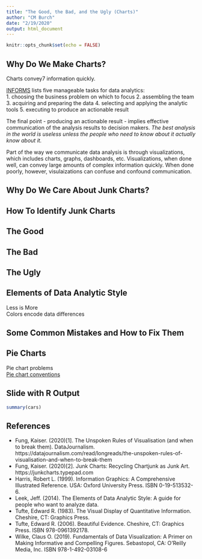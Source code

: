 ```yaml
---
title: "The Good, the Bad, and the Ugly (Charts)"
author: "CM Burch"
date: "2/19/2020"
output: html_document
---
```


```r
knitr::opts_chunk$set(echo = FALSE)
```

## Why Do We Make Charts?  

Charts convey7 information quickly.

[INFORMS](https://www.informs.org) lists five manageable tasks for data analytics:  
1. choosing the business problem on which to focus
2. assembling the team
3. acquiring and preparing the data
4. selecting and applying the analytic tools
5. executing to produce an actionable result  

The final point - producing an actionable result - implies effective communication of the analysis results to decision makers. *The best analysis in the world is useless unless the people who need to know about it actually know about it.*  

Part of the way we communicate data analysis is through visualizations, which includes charts, graphs, dashboards, etc. Visualizations, when done well, can convey large amounts of complex information quickly. When done poorly, however, visulaizations can confuse and confound communication.

## Why Do We Care About Junk Charts?  



## How To Identify Junk Charts

## The Good

## The Bad

## The Ugly

## Elements of Data Analytic Style
Less is More  
Colors encode data differences  


## Some Common Mistakes and How to Fix Them

## Pie Charts
Pie chart problems  
[Pie chart conventions](https://junkcharts.typepad.com/junk_charts/2020/02/pie-chart-conventions.html)

## 

## Slide with R Output

```r
summary(cars)
```

## References

- Fung, Kaiser. (2020)[1]. The Unspoken Rules of Visualisation (and when to break them). DataJournalism. https://datajournalism.com/read/longreads/the-unspoken-rules-of-visualisation-and-when-to-break-them
- Fung, Kaiser. (2020)[2]. Junk Charts: Recycling Chartjunk as Junk Art.
https://junkcharts.typepad.com
- Harris, Robert L. (1999). Information Graphics: A Comprehensive Illustrated Reference. USA: Oxford University Press. ISBN 0-19-513532-6.
- Leek, Jeff. (2014). The Elements of Data Analytic Style: A guide for people who want to analyze data. 
- Tufte, Edward R. (1983). The Visual Display of Quantitative Information. Cheshire, CT: Graphics Press.
- Tufte, Edward R. (2006). Beautiful Evidence. Cheshire, CT: Graphics Press.  ISBN 978-0961392178.
- Wilke, Claus O. (2019). Fundamentals of Data Visualization: A Primer on Making Informative and Compelling Figures. Sebastopol, CA: O'Reilly Media, Inc. ISBN 978-1-492-03108-6